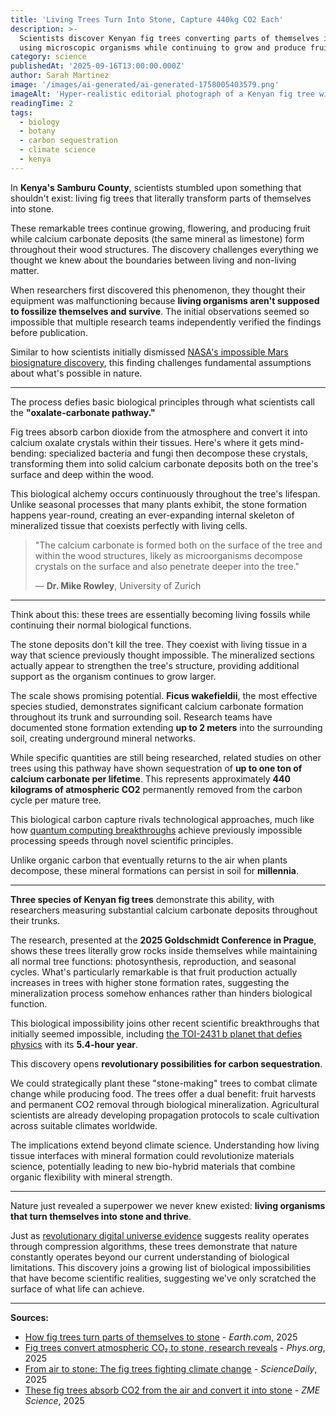 ```yaml
---
title: 'Living Trees Turn Into Stone, Capture 440kg CO2 Each'
description: >-
  Scientists discover Kenyan fig trees converting parts of themselves into limestone-like deposits
  using microscopic organisms while continuing to grow and produce fruit
category: science
publishedAt: '2025-09-16T13:00:00.000Z'
author: Sarah Martinez
image: '/images/ai-generated/ai-generated-1758005403579.png'
imageAlt: 'Hyper-realistic editorial photograph of a Kenyan fig tree with visible calcium carbonate deposits forming within living wood tissue, shot with Canon EOS R5 macro lens capturing the living fossilization phenomenon'
readingTime: 2
tags:
  - biology
  - botany
  - carbon sequestration
  - climate science
  - kenya
---
```


In **Kenya's Samburu County**, scientists stumbled upon something that shouldn't exist: living fig trees that literally transform parts of themselves into stone.

These remarkable trees continue growing, flowering, and producing fruit while calcium carbonate deposits (the same mineral as limestone) form throughout their wood structures. The discovery challenges everything we thought we knew about the boundaries between living and non-living matter.

When researchers first discovered this phenomenon, they thought their equipment was malfunctioning because **living organisms aren't supposed to fossilize themselves and survive**. The initial observations seemed so impossible that multiple research teams independently verified the findings before publication.

Similar to how scientists initially dismissed [NASA's impossible Mars biosignature discovery](/space/nasa-mars-emergency-discovery-biosignature), this finding challenges fundamental assumptions about what's possible in nature.

---

The process defies basic biological principles through what scientists call the **"oxalate-carbonate pathway."**

Fig trees absorb carbon dioxide from the atmosphere and convert it into calcium oxalate crystals within their tissues. Here's where it gets mind-bending: specialized bacteria and fungi then decompose these crystals, transforming them into solid calcium carbonate deposits both on the tree's surface and deep within the wood.

This biological alchemy occurs continuously throughout the tree's lifespan. Unlike seasonal processes that many plants exhibit, the stone formation happens year-round, creating an ever-expanding internal skeleton of mineralized tissue that coexists perfectly with living cells.

> "The calcium carbonate is formed both on the surface of the tree and within the wood structures, likely as microorganisms decompose crystals on the surface and also penetrate deeper into the tree."
>
> — **Dr. Mike Rowley**, University of Zurich

---

Think about this: these trees are essentially becoming living fossils while continuing their normal biological functions.

The stone deposits don't kill the tree. They coexist with living tissue in a way that science previously thought impossible. The mineralized sections actually appear to strengthen the tree's structure, providing additional support as the organism continues to grow larger.

The scale shows promising potential. **Ficus wakefieldii**, the most effective species studied, demonstrates significant calcium carbonate formation throughout its trunk and surrounding soil. Research teams have documented stone formation extending **up to 2 meters** into the surrounding soil, creating underground mineral networks.

While specific quantities are still being researched, related studies on other trees using this pathway have shown sequestration of **up to one ton of calcium carbonate per lifetime**. This represents approximately **440 kilograms of atmospheric CO2** permanently removed from the carbon cycle per mature tree.

This biological carbon capture rivals technological approaches, much like how [quantum computing breakthroughs](/technology/quantum-computing-2025-commercial-breakthrough) achieve previously impossible processing speeds through novel scientific principles.

Unlike organic carbon that eventually returns to the air when plants decompose, these mineral formations can persist in soil for **millennia**.

---

**Three species of Kenyan fig trees** demonstrate this ability, with researchers measuring substantial calcium carbonate deposits throughout their trunks.

The research, presented at the **2025 Goldschmidt Conference in Prague**, shows these trees literally grow rocks inside themselves while maintaining all normal tree functions: photosynthesis, reproduction, and seasonal cycles. What's particularly remarkable is that fruit production actually increases in trees with higher stone formation rates, suggesting the mineralization process somehow enhances rather than hinders biological function.

This biological impossibility joins other recent scientific breakthroughs that initially seemed impossible, including [the TOI-2431 b planet that defies physics](/space/toi-2431-b-impossible-planet-defies-physics-nasa-discovery) with its **5.4-hour year**.

This discovery opens **revolutionary possibilities for carbon sequestration**.

We could strategically plant these "stone-making" trees to combat climate change while producing food. The trees offer a dual benefit: fruit harvests and permanent CO2 removal through biological mineralization. Agricultural scientists are already developing propagation protocols to scale cultivation across suitable climates worldwide.

The implications extend beyond climate science. Understanding how living tissue interfaces with mineral formation could revolutionize materials science, potentially leading to new bio-hybrid materials that combine organic flexibility with mineral strength.

---

Nature just revealed a superpower we never knew existed: **living organisms that turn themselves into stone and thrive**.

Just as [revolutionary digital universe evidence](/science/scientists-found-evidence-digital-universe) suggests reality operates through compression algorithms, these trees demonstrate that nature constantly operates beyond our current understanding of biological limitations. This discovery joins a growing list of biological impossibilities that have become scientific realities, suggesting we've only scratched the surface of what life can achieve.

---

**Sources:**

- [How fig trees turn parts of themselves to stone](https://www.earth.com/news/how-fig-trees-turn-parts-of-themselves-to-stone/) - _Earth.com_, 2025
- [Fig trees convert atmospheric CO₂ to stone, research reveals](https://phys.org/news/2025-07-fig-trees-atmospheric-stone-reveals.html) - _Phys.org_, 2025
- [From air to stone: The fig trees fighting climate change](https://www.sciencedaily.com/releases/2025/07/250706225819.htm) - _ScienceDaily_, 2025
- [These fig trees absorb CO2 from the air and convert it into stone](https://www.zmescience.com/ecology/climate/these-fig-trees-absorb-co2-from-the-air-and-convert-it-into-stone/) - _ZME Science_, 2025
